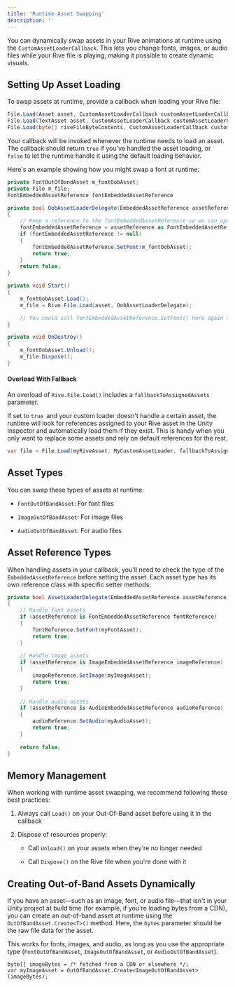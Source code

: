 ```yaml
---
title: 'Runtime Asset Swapping'
description: ''
---
```


You can dynamically swap assets in your Rive animations at runtime using the `CustomAssetLoaderCallback`. This lets you change fonts, images, or audio files while your Rive file is playing, making it possible to create dynamic visuals.

## Setting Up Asset Loading

To swap assets at runtime, provide a callback when loading your Rive file:

```csharp
File.Load(Asset asset, CustomAssetLoaderCallback customAssetLoaderCallback);
File.Load(TextAsset asset, CustomAssetLoaderCallback customAssetLoaderCallback);
File.Load(byte[] riveFileByteContents, CustomAssetLoaderCallback customAssetLoaderCallback);
```

Your callback will be invoked whenever the runtime needs to load an asset. The callback should return `true` if you've handled the asset loading, or `false` to let the runtime handle it using the default loading behavior.

Here's an example showing how you might swap a font at runtime:

```csharp
private FontOutOfBandAsset m_fontOobAsset;
private File m_file;
FontEmbeddedAssetReference fontEmbeddedAssetReference

private bool OobAssetLoaderDelegate(EmbeddedAssetReference assetReference)
{
    // Keep a reference to the fontEmbeddedAssetReference so we can update the font again later
    fontEmbeddedAssetReference = assetReference as FontEmbeddedAssetReference;
    if (fontEmbeddedAssetReference != null)
    {
        fontEmbeddedAssetReference.SetFont(m_fontOobAsset);
        return true;
    }
    return false;
}

private void Start()
{    
    m_fontOobAsset.Load();  
    m_file = Rive.File.Load(asset, OobAssetLoaderDelegate);

    // You could call fontEmbeddedAssetReference.SetFont() here again to change the font
}

private void OnDestroy()
{  
    m_fontOobAsset.Unload();  
    m_file.Dispose();
}
```

#### Overload With Fallback

An overload of `Rive.File.Load()` includes a `fallbackToAssignedAssets` parameter.&#x20;

If set to `true `and your custom loader doesn't handle a certain asset, the runtime will look for references assigned to your Rive asset in the Unity Inspector and automatically load them if they exist. This is handy when you only want to replace some assets and rely on default references for the rest.

```csharp
var file = File.Load(myRiveAsset, MyCustomAssetLoader, fallbackToAssignedAssets: true);
```

## Asset Types

You can swap these types of assets at runtime:

* `FontOutOfBandAsset`: For font files

* `ImageOutOfBandAsset`: For image files

* `AudioOutOfBandAsset`: For audio files

## Asset Reference Types

When handling assets in your callback, you'll need to check the type of the `EmbeddedAssetReference` before setting the asset. Each asset type has its own reference class with specific setter methods:

```csharp
private bool AssetLoaderDelegate(EmbeddedAssetReference assetReference)
{
    // Handle font assets
    if (assetReference is FontEmbeddedAssetReference fontReference)
    {
        fontReference.SetFont(myFontAsset);
        return true;
    }
    
    // Handle image assets
    if (assetReference is ImageEmbeddedAssetReference imageReference)
    {
        imageReference.SetImage(myImageAsset);
        return true;
    }
    
    // Handle audio assets
    if (assetReference is AudioEmbeddedAssetReference audioReference)
    {
        audioReference.SetAudio(myAudioAsset);
        return true;
    }
    
    return false;
}
```

## Memory Management

When working with runtime asset swapping, we recommend following these best practices:

1. Always call `Load()` on your Out-Of-Band asset before using it in the callback

2. Dispose of resources properly:

   * Call `Unload()` on your assets when they're no longer needed

   * Call `Dispose()` on the Rive file when you're done with it



## Creating Out-of-Band Assets Dynamically

If you have an asset—such as an image, font, or audio file—that isn't in your Unity project at build time (for example, if you're loading bytes from a CDN), you can create an out-of-band asset at runtime using the `OutOfBandAsset.Create<T>()` method.  Here, the `bytes` parameter should be the raw file data for the asset.

This works for fonts, images, and audio, as long as you use the appropriate type (`FontOutOfBandAsset`, `ImageOutOfBandAsset`, or `AudioOutOfBandAsset`).

```
byte[] imageBytes = /* fetched from a CDN or elsewhere */;
var myImageAsset = OutOfBandAsset.Create<ImageOutOfBandAsset>(imageBytes);
```